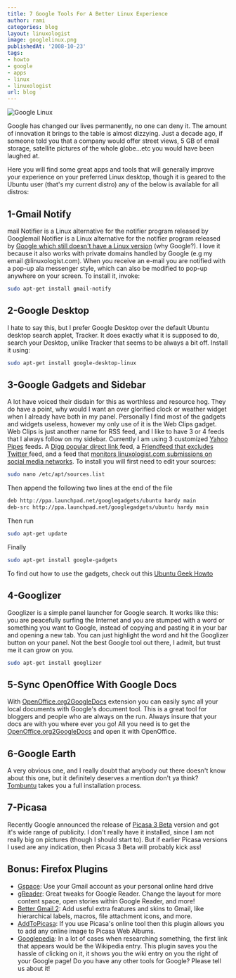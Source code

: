 ```yaml
---
title: 7 Google Tools For A Better Linux Experience
author: rami
categories: blog
layout: linuxologist
image: googlelinux.png
publishedAt: '2008-10-23'
tags:
- howto
- google
- apps
- linux
- linuxologist
url: blog
---
```


![Google Linux](/assets/images/content/blog/googlelinux.png)

Google has changed our lives permanently, no one can deny it. The amount of innovation it brings to the table is almost dizzying. Just a decade ago, if someone told you that a company would offer street views, 5 GB of email storage, satellite pictures of the whole globe...etc you would have been laughed at.

Here you will find some great apps and tools that will generally improve your experience on your preferred Linux desktop, though it is geared to the Ubuntu user (that's my current distro) any of the below is available for all distros:

## 1-Gmail Notify

mail Notifier is a Linux alternative for the notifier program released by Googlemail Notifier is a Linux alternative for the notifier program released by [Google which still doesn't have a Linux version](http://toolbar.google.com/gmail-helper/notifier_windows.html) (why Google?). I love it because it also works with private domains handled by Google (e.g my email @linuxologist.com). When you receive an e-mail you are notified with a pop-up ala messenger style, which can also be modified to pop-up anywhere on your screen. To install it, invoke: 

```bash
sudo apt-get install gmail-notify
```

## 2-Google Desktop

I hate to say this, but I prefer Google Desktop over the default Ubuntu desktop search applet, Tracker. It does exactly what it is supposed to do, search your Desktop, unlike Tracker that seems to be always a bit off. Install it using: 

```bash
sudo apt-get install google-desktop-linux
```

## 3-Google Gadgets and Sidebar

A lot have voiced their disdain for this as worthless and resource hog. They do have a point, why would I want an over glorified clock or weather widget when I already have both in my panel. Personally I find most of the gadgets and widgets useless, however my only use of it is the Web Clips gadget. Web Clips is just another name for RSS feed, and I like to have 3 or 4 feeds that I always follow on my sidebar. Currently I am using 3 customized [Yahoo Pipes](http://pipes.yahoo.com) feeds. A [Digg popular direct link ](http://pipes.yahoo.com/georgywoods/sdfv2)feed, a [Friendfeed  that excludes Twitter ](http://pipes.yahoo.com/geekygirldawn/20ea93289bc362939bfd65883733fc16)feed, and a feed that [monitors linuxologist.com submissions on social media networks](http://pipes.yahoo.com/pipes/pipe.info?_id=e5f7cb1befdb4139590a7342a827cc43). To install you will first need to edit your sources: 

```bash
sudo nano /etc/apt/sources.list
```

Then append the following two lines at the end of the file 

```bash
deb http://ppa.launchpad.net/googlegadgets/ubuntu hardy main
deb-src http://ppa.launchpad.net/googlegadgets/ubuntu hardy main
```

Then run 

```bash
sudo apt-get update
```

Finally 

```bash
sudo apt-get install google-gadgets
```

To find out how to use the gadgets, check out this [Ubuntu Geek Howto](http://www.ubuntugeek.com/howto-install-google-gadgets-in-ubuntu-804-hardy-heron.html)

## 4-Googlizer

Googlizer is a simple panel launcher for Google search. It works like this: you are peacefully surfing the Internet and you are stumped with a word or something you want to Google, instead of copying and pasting it in your bar and opening a new tab. You can just highlight the word and hit the Googlizer button on your panel. Not the best Google tool out there, I admit, but trust me it can grow on you. 

```bash
sudo apt-get install googlizer
```

## 5-Sync OpenOffice With Google Docs

With [OpenOffice.org2GoogleDocs](http://extensions.services.openoffice.org/project/ooo2gd) extension you can easily sync all your local documents with Google's document tool. This is a great tool for bloggers and people who are always on the run. Always insure that your docs are with you where ever you go! All you need is to get the [OpenOffice.org2GoogleDocs](http://extensions.services.openoffice.org/project/ooo2gd) and open it with OpenOffice.

## 6-Google Earth

A very obvious one, and I really doubt that anybody out there doesn't know about this one, but it definitely deserves a mention don't ya think? [Tombuntu](http://tombuntu.com/index.php/2007/11/28/how-to-install-google-earth-in-ubuntu/) takes you a full installation process.

## 7-Picasa

Recently Google announced the release of [Picasa 3 Beta](http://picasa.google.com/linux/) version and got it's wide range of publicity. I don't really have it installed, since I am not really big on pictures (though I should start to). But if earlier Picasa versions I used are any indication, then Picasa 3 Beta will probably kick ass!

## Bonus: Firefox Plugins

* [Gspace](https://addons.mozilla.org/en-US/firefox/addon/1593): Use your Gmail account as your personal online hard drive
* [gReader](https://addons.mozilla.org/en-US/firefox/addon/6424): Great tweaks for Google Reader. Change the layout for more content space, open stories within Google Reader, and more!
* [Better Gmail 2](https://addons.mozilla.org/en-US/firefox/addon/6076): Add useful extra features and skins to Gmail, like hierarchical labels, macros, file attachment icons, and more.
* [AddToPicasa](https://addons.mozilla.org/en-US/firefox/addon/5699): If you use Picasa's online tool then this plugin allows you to add any online image to Picasa Web Albums.
* [Googlepedia](https://addons.mozilla.org/en-US/firefox/addon/2517): In a lot of cases when researching something, the first link that appears would be the Wikipedia entry. This plugin saves you the hassle of clicking on it, it shows you the wiki entry on you the right of your Google page!
Do you have any other tools for Google? Please tell us about it!
